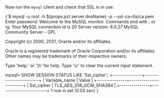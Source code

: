 Now run the `mysql` client and check that SSL is in use:

<CodeBlock language="shell-session">
  {`$ mysql -u root -h ${props.pzt.server.dnsName} -p --ssl-ca=tls/ca.pem
Enter password:
Welcome to the MySQL monitor.  Commands end with ; or \g.
Your MySQL connection id is 20
Server version: 8.0.27 MySQL Community Server - GPL
  
Copyright (c) 2000, 2021, Oracle and/or its affiliates.
  
Oracle is a registered trademark of Oracle Corporation and/or its
affiliates. Other names may be trademarks of their respective
owners.
  
Type 'help;' or '\h' for help. Type '\c' to clear the current input statement.
  
mysql> SHOW SESSION STATUS LIKE 'Ssl_cipher';
+---------------+------------------------+
| Variable_name | Value                  |
+---------------+------------------------+
| Ssl_cipher    | TLS_AES_256_GCM_SHA384 |
+---------------+------------------------+
1 row in set (0.02 sec)`}
</CodeBlock>
